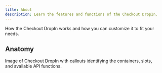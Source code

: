 ```yaml
---
title: About
description: Learn the features and functions of the Checkout DropIn.
---
```


How the Checkout DropIn works and how you can customize it to fit your needs.

## Anatomy

Image of Checkout DropIn with callouts identifying the containers, slots, and available API functions.
